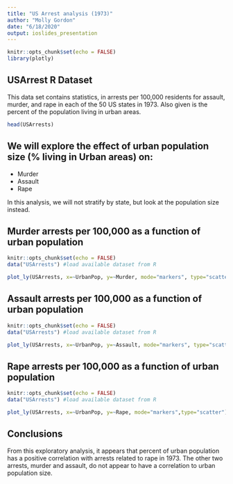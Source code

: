 ```yaml
---
title: "US Arrest analysis (1973)"
author: "Molly Gordon"
date: "6/18/2020"
output: ioslides_presentation
---
```


```r
knitr::opts_chunk$set(echo = FALSE)
library(plotly)
```

## USArrest R Dataset

This data set contains statistics, in arrests per 100,000 residents for assault, murder, and rape in each of the 50 US states in 1973. Also given is the percent of the population living in urban areas.

```r
head(USArrests)
```

## We will explore the effect of urban population size (% living in Urban areas) on:

- Murder
- Assault
- Rape

In this analysis, we will not stratify by state, but look at the population size instead.

## Murder arrests per 100,000 as a function of urban population

```r
knitr::opts_chunk$set(echo = FALSE)
data("USArrests") #load available dataset from R

plot_ly(USArrests, x=~UrbanPop, y=~Murder, mode="markers", type="scatter")
```

## Assault arrests per 100,000 as a function of urban population

```r
knitr::opts_chunk$set(echo = FALSE)
data("USArrests") #load available dataset from R

plot_ly(USArrests, x=~UrbanPop, y=~Assault, mode="markers", type="scatter")
```

## Rape arrests per 100,000 as a function of urban population

```r
knitr::opts_chunk$set(echo = FALSE)
data("USArrests") #load available dataset from R

plot_ly(USArrests, x=~UrbanPop, y=~Rape, mode="markers",type="scatter")
```

## Conclusions

From this exploratory analysis, it appears that percent of urban population has a positive correlation with arrests related to rape in 1973. The other two arrests, murder and assault, do not appear to have a correlation to urban population size. 
